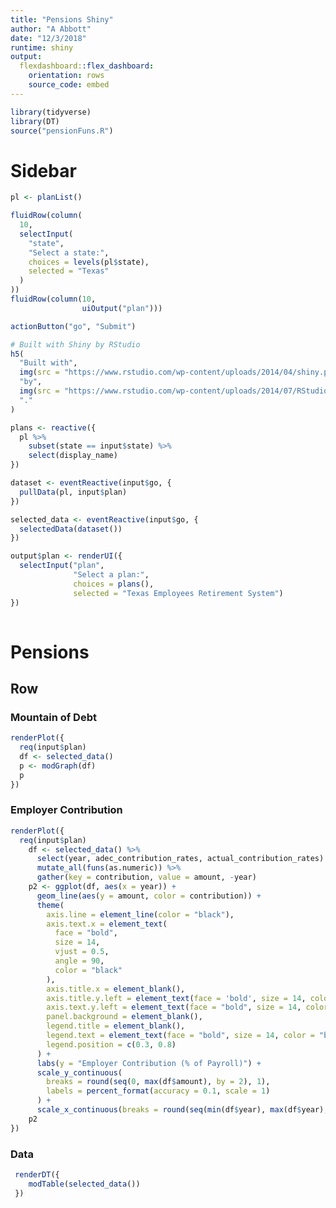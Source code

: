 ```yaml
---
title: "Pensions Shiny"
author: "A Abbott"
date: "12/3/2018"
runtime: shiny
output: 
  flexdashboard::flex_dashboard:
    orientation: rows
    source_code: embed
---
```


```r
library(tidyverse)
library(DT)
source("pensionFuns.R")
```

Sidebar {.sidebar}
======================================================

```r
pl <- planList()

fluidRow(column(
  10,
  selectInput(
    "state",
    "Select a state:",
    choices = levels(pl$state),
    selected = "Texas"
  )
))
fluidRow(column(10,
                uiOutput("plan")))

actionButton("go", "Submit")

# Built with Shiny by RStudio
h5(
  "Built with",
  img(src = "https://www.rstudio.com/wp-content/uploads/2014/04/shiny.png", height = "30px"),
  "by",
  img(src = "https://www.rstudio.com/wp-content/uploads/2014/07/RStudio-Logo-Blue-Gray.png", height = "30px"),
  "."
)

plans <- reactive({
  pl %>% 
    subset(state == input$state) %>% 
    select(display_name)
})

dataset <- eventReactive(input$go, {
  pullData(pl, input$plan)
})

selected_data <- eventReactive(input$go, {
  selectedData(dataset())
})

output$plan <- renderUI({
  selectInput("plan",
              "Select a plan:",
              choices = plans(),
              selected = "Texas Employees Retirement System")
})
   
```

Pensions
===============================================


Row {.tabset .tabset-fade}
-----------------------------------------------


### Mountain of Debt

```r
renderPlot({
  req(input$plan)
  df <- selected_data()
  p <- modGraph(df)
  p
})
```

### Employer Contribution

```r
renderPlot({
  req(input$plan)
    df <- selected_data() %>%
      select(year, adec_contribution_rates, actual_contribution_rates) %>%
      mutate_all(funs(as.numeric)) %>%
      gather(key = contribution, value = amount, -year)
    p2 <- ggplot(df, aes(x = year)) +
      geom_line(aes(y = amount, color = contribution)) +
      theme(
        axis.line = element_line(color = "black"),
        axis.text.x = element_text(
          face = "bold",
          size = 14,
          vjust = 0.5,
          angle = 90,
          color = "black"
        ),
        axis.title.x = element_blank(),
        axis.title.y.left = element_text(face = 'bold', size = 14, color = "black"),
        axis.text.y.left = element_text(face = "bold", size = 14, color = "black"),
        panel.background = element_blank(),
        legend.title = element_blank(),
        legend.text = element_text(face = "bold", size = 14, color = "black"),
        legend.position = c(0.3, 0.8)
      ) +
      labs(y = "Employer Contribution (% of Payroll)") +
      scale_y_continuous(
        breaks = round(seq(0, max(df$amount), by = 2), 1),
        labels = percent_format(accuracy = 0.1, scale = 1)
      ) +
      scale_x_continuous(breaks = round(seq(min(df$year), max(df$year), by = 2), 1))
    p2
})
```

### Data

```r
 renderDT({
    modTable(selected_data())
 })

```
